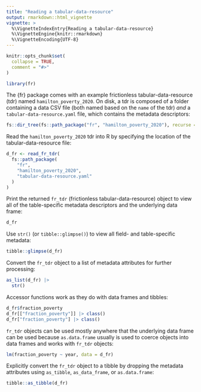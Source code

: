 ```yaml
---
title: "Reading a tabular-data-resource"
output: rmarkdown::html_vignette
vignette: >
  %\VignetteIndexEntry{Reading a tabular-data-resource}
  %\VignetteEngine{knitr::rmarkdown}
  %\VignetteEncoding{UTF-8}
---
```


```r
knitr::opts_chunk$set(
  collapse = TRUE,
  comment = "#>"
)
```

```r
library(fr)
```

The {fr} package comes with an example frictionless tabular-data-resource (tdr) named `hamilton_poverty_2020`.  On disk, a tdr is composed of a folder containing a data CSV file (both named based on the `name` of the tdr) *and* a `tabular-data-resource.yaml` file, which contains the metadata descriptors:

```r
fs::dir_tree(fs::path_package("fr", "hamilton_poverty_2020"), recurse = TRUE)
```

Read the `hamilton_poverty_2020` tdr into R by specifying the location of the tabular-data-resource file:

```r
d_fr <- read_fr_tdr(
  fs::path_package(
    "fr",
    "hamilton_poverty_2020",
    "tabular-data-resource.yaml"
  )
)
```

Print the returned `fr_tdr` (frictionless tabular-data-resource) object to view all of the table-specific metadata descriptors and the underlying data frame:

```r
d_fr
```

Use `str()` (or `tibble::glimpse()`) to view all field- and table-specific metadata:

```r
tibble::glimpse(d_fr)
```

Convert the `fr_tdr` object to a list of metadata attributes for further processing:

```r
as_list(d_fr) |>
  str()
```

Accessor functions work as they do with data frames and tibbles:

```r
d_fr$fraction_poverty
d_fr[["fraction_poverty"]] |> class()
d_fr["fraction_poverty"] |> class()
```

`fr_tdr` objects can be used mostly anywhere that the underlying data frame can be used because `as.data.frame` usually is used to coerce objects into data frames and works with `fr_tdr` objects:

```r
lm(fraction_poverty ~ year, data = d_fr)
```

Explicitly convert the `fr_tdr` object to a tibble by dropping the metadata attributes using `as_tibble`, `as_data_frame`, or `as.data.frame`:

```r
tibble::as_tibble(d_fr)
```

